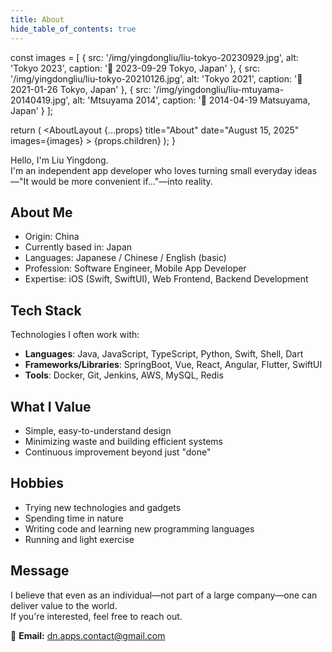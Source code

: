 ```yaml
---
title: About
hide_table_of_contents: true
---
```



  const images = [
    { 
      src: '/img/yingdongliu/liu-tokyo-20230929.jpg', 
      alt: 'Tokyo 2023', 
      caption: '🗼 2023-09-29 Tokyo, Japan' 
    },
    { 
      src: '/img/yingdongliu/liu-tokyo-20210126.jpg', 
      alt: 'Tokyo 2021', 
      caption: '🌸 2021-01-26 Tokyo, Japan' 
    },
    { 
      src: '/img/yingdongliu/liu-mtuyama-20140419.jpg', 
      alt: 'Mtsuyama 2014', 
      caption: '🏯 2014-04-19 Matsuyama, Japan' 
    }
  ];
  
  return (
    <AboutLayout 
      {...props} 
      title="About" 
      date="August 15, 2025" 
      images={images}
    >
      {props.children}
    </AboutLayout>
  );
}

Hello, I'm Liu Yingdong.  
I'm an independent app developer who loves turning small everyday ideas—"It would be more convenient if…"—into reality.

## About Me

- Origin: China
- Currently based in: Japan
- Languages: Japanese / Chinese / English (basic)
- Profession: Software Engineer, Mobile App Developer
- Expertise: iOS (Swift, SwiftUI), Web Frontend, Backend Development

## Tech Stack

Technologies I often work with:

- **Languages**: Java, JavaScript, TypeScript, Python, Swift, Shell, Dart
- **Frameworks/Libraries**: SpringBoot, Vue, React, Angular, Flutter, SwiftUI
- **Tools**: Docker, Git, Jenkins, AWS, MySQL, Redis

## What I Value

- Simple, easy-to-understand design
- Minimizing waste and building efficient systems
- Continuous improvement beyond just "done"

## Hobbies

- Trying new technologies and gadgets
- Spending time in nature
- Writing code and learning new programming languages
- Running and light exercise

## Message

I believe that even as an individual—not part of a large company—one can deliver value to the world.  
If you're interested, feel free to reach out.

📩 **Email:** dn.apps.contact@gmail.com